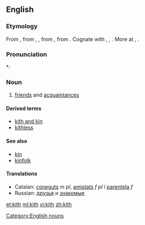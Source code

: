 ==English==

===Etymology===
From {{etyl|enm}} {{term|kith||kinsmen, relations|lang=enm}}, from {{etyl|ang}} {{term|cyþþ|cȳþþ|lang=ang}}, {{term|cyþþu|cȳþþu|kinship, kinsfolk, relations|lang=ang}}, from {{proto|Germanic|kunþiþō|knowledge, acquaintance|lang=en}}, from {{proto|Indo-European|ǵenǝ-||ǵnō-|to know|lang=en}}. Cognate with {{etyl|goh|-}} {{term|kundida||kith|lang=goh}}, {{term|kundi|kundī|knowledge|lang=goh}}, {{etyl|got|-}} {{term|𐌺𐌿𐌽𐌸𐌹||tr=kunþi|knowledge|lang=got}}. More at {{l|en|couth}}, {{l|en|-th}}.

===Pronunciation===
*: {{rhymes|ɪθ}}

===Noun===
{{en-noun|-|s}}

# {{obsolete}} [[friend]]s and [[acquaintance]]s

====Derived terms====
* [[kith and kin]]
* [[kithless]]

====See also====
* [[kin]]
* [[kinfolk]]

====Translations====
{{trans-top|friends and acquaintances}}
* Catalan: [[conegut|coneguts]] ''m pl'', [[amistat|amistats]] ''f pl'' i [[parentela]] ''f''
* Russian: [[друзья]] и [[знакомые]]
{{trans-mid}}
{{trans-bottom}}

[[Category:English nouns]]

[[et:kith]]
[[ml:kith]]
[[vi:kith]]
[[zh:kith]]
